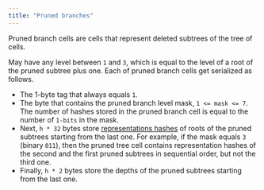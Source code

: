 ```yaml
---
title: "Pruned branches"
---
```


Pruned branch cells are cells that represent deleted subtrees of the tree of cells.

May have any level between `1` and `3`, which is equal to the level of a root of the pruned subtree plus one.
Each of pruned branch cells get serialized as follows.

- The 1-byte tag that always equals `1`.
- The byte that contains the pruned branch level mask, `1 <= mask <= 7`. The number of hashes stored in the pruned branch cell
  is equal to the number of `1-bits` in the mask.
- Next, `h * 32` bytes store [representations hashes](/tvm/serialization/cells) of roots of the pruned subtrees starting
  from the last one. For example, if the mask equals `3` (binary `011`), then the pruned tree cell contains representation hashes of the second
  and the first pruned subtrees in sequential order, but not the third one.
- Finally, `h * 2` bytes store the depths of the pruned subtrees starting from the last one.
